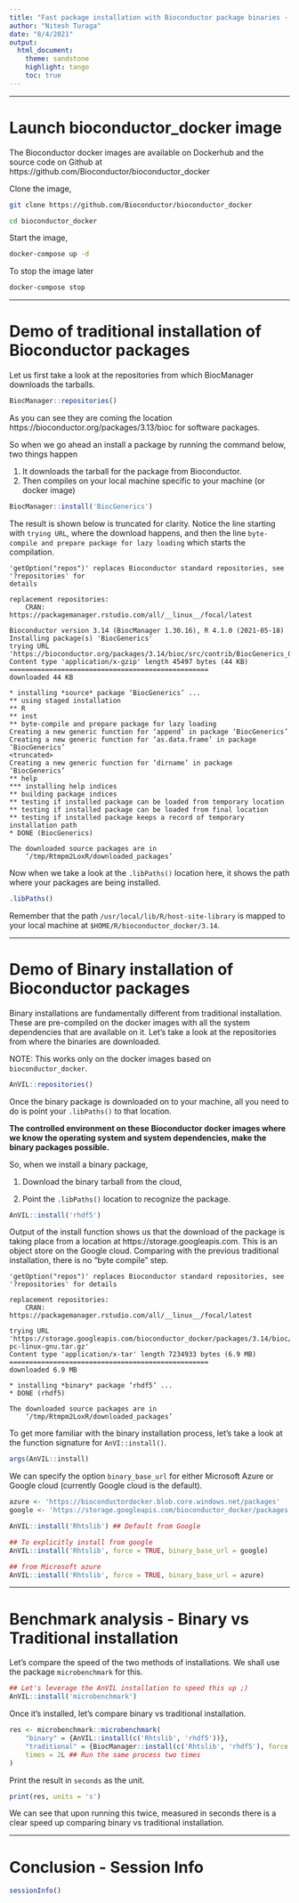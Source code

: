 ```yaml
---
title: "Fast package installation with Bioconductor package binaries - Bioc2021"
author: "Nitesh Turaga"
date: "8/4/2021"
output: 
  html_document:
    theme: sandstone
    highlight: tango
    toc: true
---
```


***

# Launch bioconductor_docker image

The Bioconductor docker images are available on Dockerhub and the
source code on Github at
https://github.com/Bioconductor/bioconductor_docker

Clone the image,

```bash
git clone https://github.com/Bioconductor/bioconductor_docker

cd bioconductor_docker
```

Start the image,

```bash
docker-compose up -d
```

To stop the image later

```bash
docker-compose stop
```

***

# Demo of traditional installation of Bioconductor packages

Let us first take a look at the repositories from which BiocManager
downloads the tarballs.

```r
BiocManager::repositories()
```

As you can see they are coming the location https://bioconductor.org/packages/3.13/bioc 
for software packages.

So when we go ahead an install a package by running the command below, two things happen

1. It downloads the tarball for the package from Bioconductor.
2. Then compiles on your local machine specific to your machine (or docker image)

```r
BiocManager::install('BiocGenerics')
```

The result is shown below is truncated for clarity. Notice the line starting with 
`trying URL`, where the download happens, and then the line
`byte-compile and prepare package for lazy loading` which starts the compilation.

```
'getOption("repos")' replaces Bioconductor standard repositories, see '?repositories' for
details

replacement repositories:
    CRAN: https://packagemanager.rstudio.com/all/__linux__/focal/latest

Bioconductor version 3.14 (BiocManager 1.30.16), R 4.1.0 (2021-05-18)
Installing package(s) 'BiocGenerics'
trying URL 'https://bioconductor.org/packages/3.14/bioc/src/contrib/BiocGenerics_0.39.1.tar.gz'
Content type 'application/x-gzip' length 45497 bytes (44 KB)
==================================================
downloaded 44 KB

* installing *source* package ‘BiocGenerics’ ...
** using staged installation
** R
** inst
** byte-compile and prepare package for lazy loading
Creating a new generic function for ‘append’ in package ‘BiocGenerics’
Creating a new generic function for ‘as.data.frame’ in package ‘BiocGenerics’
<truncated>
Creating a new generic function for ‘dirname’ in package ‘BiocGenerics’
** help
*** installing help indices
** building package indices
** testing if installed package can be loaded from temporary location
** testing if installed package can be loaded from final location
** testing if installed package keeps a record of temporary installation path
* DONE (BiocGenerics)

The downloaded source packages are in
	‘/tmp/Rtmpm2LoxR/downloaded_packages’
```

Now when we take a look at the `.libPaths()` location here, it shows the path
where your packages are being installed.

```r
.libPaths()
```

Remember that the path `/usr/local/lib/R/host-site-library` is mapped
to your local machine at `$HOME/R/bioconductor_docker/3.14`.

***

# Demo of Binary installation of Bioconductor packages

Binary installations are fundamentally different from traditional
installation. These are pre-compiled on the docker images with all the
system dependencies that are available on it. Let's take a look at the 
repositories from where the binaries are downloaded.

NOTE: This works only on the docker images based on
`bioconductor_docker`.

```r
AnVIL::repositories()
```

Once the binary package is downloaded on to your machine, 
all you need to do is point your `.libPaths()` to that location.

**The controlled environment on these Bioconductor docker images 
where we know the operating system and system dependencies, 
make the binary packages possible.**

So, when we install a binary package,

1. Download the binary tarball from the cloud,
  
2. Point the `.libPaths()` location to recognize the package.

```r
AnVIL::install('rhdf5')
```

Output of the install function shows us that the download of the package is 
taking place from a location at https://storage.googleapis.com. This is an
object store on the Google cloud. Comparing with the previous traditional 
installation, there is no "byte compile" step.

```
'getOption("repos")' replaces Bioconductor standard repositories, see '?repositories' for details

replacement repositories:
    CRAN: https://packagemanager.rstudio.com/all/__linux__/focal/latest

trying URL 'https://storage.googleapis.com/bioconductor_docker/packages/3.14/bioc/src/contrib/rhdf5_2.37.0_R_x86_64-pc-linux-gnu.tar.gz'
Content type 'application/x-tar' length 7234933 bytes (6.9 MB)
==================================================
downloaded 6.9 MB

* installing *binary* package ‘rhdf5’ ...
* DONE (rhdf5)

The downloaded source packages are in
	‘/tmp/Rtmpm2LoxR/downloaded_packages’
```

To get more familiar with the binary installation process, let's take a look 
at the function signature for `AnVI::install()`.

```r
args(AnVIL::install)
```

We can specify the option `binary_base_url` for either Microsoft Azure or
Google cloud (currently Google cloud is the default).

```r
azure <- 'https://bioconductordocker.blob.core.windows.net/packages'
google <- 'https://storage.googleapis.com/bioconductor_docker/packages'

AnVIL::install('Rhtslib') ## Default from Google

## To explicitly install from google
AnVIL::install('Rhtslib', force = TRUE, binary_base_url = google) 

## from Microsoft azure
AnVIL::install('Rhtslib', force = TRUE, binary_base_url = azure) 
```

***

# Benchmark analysis - Binary vs Traditional installation

Let's compare the speed of the two methods of installations. We shall
use the package `microbenchmark` for this.

```r
## Let's leverage the AnVIL installation to speed this up ;)
AnVIL::install('microbenchmark')
```

Once it's installed, let's compare binary vs traditional installation.

```r
res <- microbenchmark::microbenchmark(
    "binary" = {AnVIL::install(c('Rhtslib', 'rhdf5'))},
    "traditional" = {BiocManager::install(c('Rhtslib', 'rhdf5'), force = TRUE)},
    times = 2L ## Run the same process two times
)
```

Print the result in `seconds` as the unit.

```r
print(res, units = 's')
```

We can see that upon running this twice, measured in seconds there is
a clear speed up comparing binary vs traditional installation.

***

# Conclusion - Session Info

```r
sessionInfo()
```

